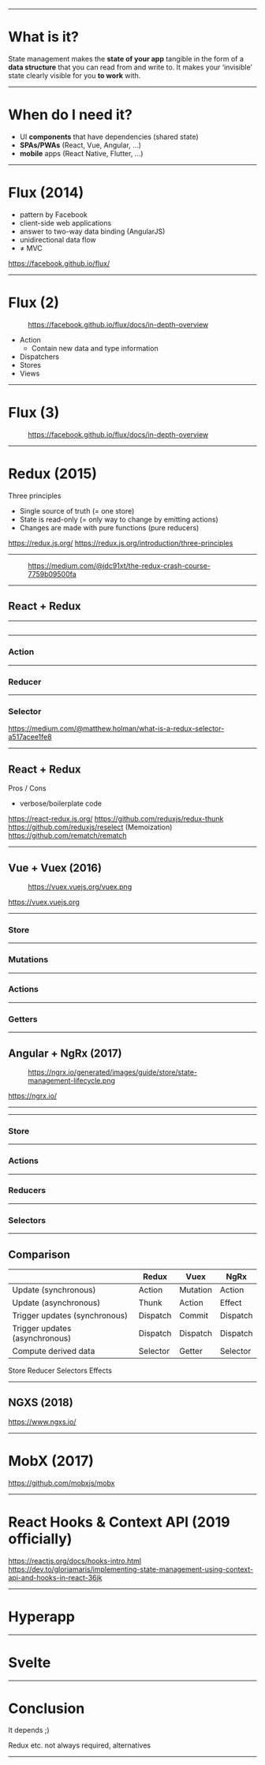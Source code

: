 
<Title>State management in JavaScript</Title>

---

# What is it?

<Quote author="Raquel Moss" url="https://egghead.io/articles/what-is-state-why-do-i-need-to-manage-it">
State management makes the <strong>state of your app</strong> tangible in the form of a <strong>data structure</strong> that you can read from and write to. It makes your ‘invisible’ state clearly visible for you <strong>to work</strong> with.
</Quote>

---

# When do I need it?

- UI **components** that have dependencies (shared state)
- **SPAs/PWAs** (React, Vue, Angular, ...)
- **mobile** apps (React Native, Flutter, ...)


---

# Flux (2014)

- pattern by Facebook
- client-side web applications
- answer to two-way data binding (AngularJS)
- unidirectional data flow
- ≠ MVC

<Footnotes>
    <a href="https://facebook.github.io/flux/">https://facebook.github.io/flux/</a>
</Footnotes>

---

# Flux (2)

<Figure src="https://facebook.github.io/flux/img/overview/flux-simple-f8-diagram-1300w.png" alt="Basic Flux Structure">
    <a href="https://facebook.github.io/flux/docs/in-depth-overview">https://facebook.github.io/flux/docs/in-depth-overview</a>
</Figure>


- Action
    - Contain new data and type information
- Dispatchers
- Stores
- Views

---

# Flux (3)


<Figure src="https://facebook.github.io/flux/img/overview/flux-simple-f8-diagram-explained-1300w.png" alt="Detailed Flux flow">
    <a href="https://facebook.github.io/flux/docs/in-depth-overview">https://facebook.github.io/flux/docs/in-depth-overview</a>
</Figure>

---

# Redux (2015)

Three principles
- Single source of truth (= one store)
- State is read-only (= only way to change by emitting actions)
- Changes are made with pure functions (pure reducers)

<Footnotes>
    <a href="https://redux.js.org/">https://redux.js.org/</a>
    <a href="https://redux.js.org/introduction/three-principles">https://redux.js.org/introduction/three-principles</a>
</Footnotes>

---

<Figure src="https://miro.medium.com/max/1572/1*f0yed8d3cHXd615cV1oBKw.png" alt="Redux flow">
    <a href="https://medium.com/@jdc91xt/the-redux-crash-course-7759b09500fa">https://medium.com/@jdc91xt/the-redux-crash-course-7759b09500fa</a>
</Figure>

---

## React + Redux

<Stackblitz id="uum-react-redux-example"></Stackblitz>

---

<CodeSurfer>

  ```js 1:5 file=./redux-react/store.js title="Store" 
  ```

</CodeSurfer>

---

### Action

---

### Reducer

---

### Selector

https://medium.com/@matthew.holman/what-is-a-redux-selector-a517acee1fe8

---

## React + Redux

Pros / Cons

- verbose/boilerplate code

https://react-redux.js.org/
https://github.com/reduxjs/redux-thunk
https://github.com/reduxjs/reselect (Memoization)
https://github.com/rematch/rematch

---

## Vue + Vuex (2016)

<Figure src="https://vuex.vuejs.org/vuex.png" alt="Vuex architecture">
    <a href="https://vuex.vuejs.org/vuex.png">https://vuex.vuejs.org/vuex.png</a>
</Figure>

<Footnotes>
    <a href="https://vuex.vuejs.org">https://vuex.vuejs.org</a>
</Footnotes>



---

### Store

---

### Mutations

---

### Actions

---

### Getters

---

## Angular + NgRx (2017)

<Figure src="https://ngrx.io/generated/images/guide/store/state-management-lifecycle.png" alt="NgRx lifecycle">
    <a href="https://ngrx.io/generated/images/guide/store/state-management-lifecycle.png">https://ngrx.io/generated/images/guide/store/state-management-lifecycle.png</a>
</Figure>

<Footnotes>
    <a href="https://ngrx.io/">https://ngrx.io/</a>
</Footnotes>

---

<Stackblitz id="uum-angular-ngrx-example"></Stackblitz>

---

### Store

---

### Actions

---

### Reducers

---

### Selectors

---

## Comparison

|                                     | Redux    | Vuex     | NgRx     |
| ----------------------------------  | -------- | -------- | -------- |
| Update (synchronous)                | Action   | Mutation | Action   | 
| Update (asynchronous)               | Thunk    | Action   | Effect   |
| Trigger updates (synchronous)       | Dispatch | Commit   | Dispatch |
| Trigger updates (asynchronous)      | Dispatch | Dispatch | Dispatch |
| Compute derived data                | Selector | Getter   | Selector |

Store
Reducer
Selectors
Effects



---

## NGXS (2018)

https://www.ngxs.io/

---

# MobX (2017)

https://github.com/mobxjs/mobx

---

# React Hooks & Context API (2019 officially)

https://reactjs.org/docs/hooks-intro.html
https://dev.to/gloriamaris/implementing-state-management-using-context-api-and-hooks-in-react-36jk

---

# Hyperapp

---

# Svelte

---

# Conclusion

It depends ;)

Redux etc. not always required, alternatives

---
